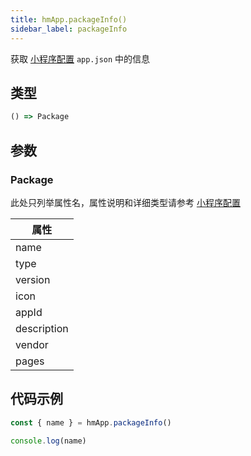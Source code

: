 ```yaml
---
title: hmApp.packageInfo()
sidebar_label: packageInfo
---
```


获取 [小程序配置](../../app-json.mdx) `app.json` 中的信息

## 类型

```ts
() => Package
```

## 参数

### Package

此处只列举属性名，属性说明和详细类型请参考 [小程序配置](../../app-json.mdx)

| 属性 |
| ---- |
| name |
| type |
| version |
| icon |
| appId |
| description |
| vendor |
| pages |

## 代码示例

```js
const { name } = hmApp.packageInfo()

console.log(name)
```
